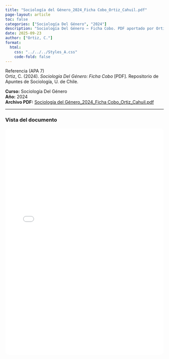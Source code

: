 ```yaml
---
title: "Sociología del Género_2024_Ficha Cobo_Ortiz_Cahuil.pdf"
page-layout: article
toc: false
categories: ["Sociología Del Género", "2024"]
description: "Sociología Del Género — Ficha Cobo. PDF aportado por Ortiz Cahuil."
date: 2025-09-23
author: ["Ortiz, C."]
format:
  html:
    css: "../../../Styles_A.css"
    code-fold: false
---
```


::: {.page-surface}

~~~{=html}
<div class="box-apa">
  <div class="box-apa-head">
    <span class="box-apa-kicker">Referencia (APA 7)</span>
  </div>
  <div class="box-apa-body">
    Ortiz, C. (2024). <em>Sociología Del Género: Ficha Cobo</em> [PDF]. Repositorio de Apuntes de Sociología, U. de Chile.
  </div>
</div>
~~~

**Curso:** Sociología Del Género  
**Año:** 2024  
**Archivo PDF:** [Sociología del Género_2024_Ficha Cobo_Ortiz_Cahuil.pdf](/resources/apuntes_Listos/Sociolog%C3%ADa%20del%20G%C3%A9nero_2024_Ficha%20Cobo_Ortiz_Cahuil.pdf)

---

### Vista del documento

<iframe src="/resources/apuntes_Listos/Sociolog%C3%ADa%20del%20G%C3%A9nero_2024_Ficha%20Cobo_Ortiz_Cahuil.pdf" width="100%" height="720" style="border:1px solid var(--borde); border-radius:12px;"></iframe>

:::
